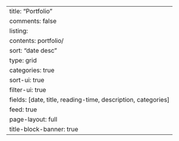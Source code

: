 ---
title: "Portfolio"
comments: false
listing:
  contents: portfolio/
  sort: "date desc"
  type: grid
  categories: true
  sort-ui: true
  filter-ui: true
  fields: [date, title, reading-time, description, categories]
  feed: true
page-layout: full
title-block-banner: true
---